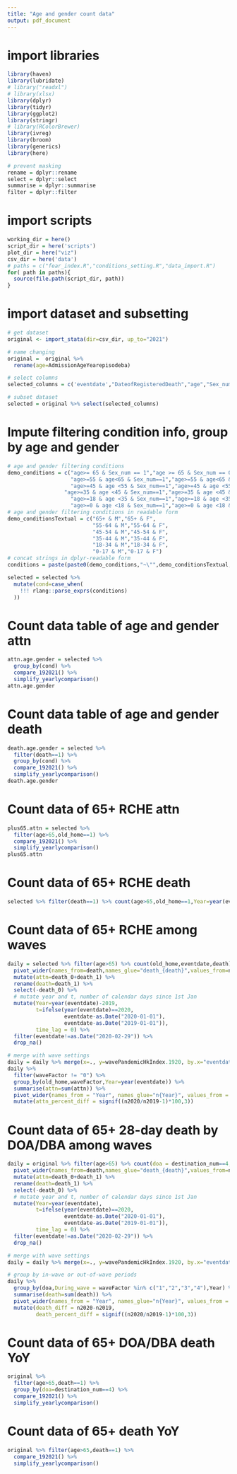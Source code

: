 ```yaml
---
title: "Age and gender count data"
output: pdf_document
---
```


# import libraries

```r
library(haven) 
library(lubridate)
# library("readxl")
# library(xlsx)
library(dplyr)
library(tidyr)
library(ggplot2)
library(stringr)
# library(RColorBrewer)
library(ivreg)
library(broom)
library(generics)
library(here)

# prevent masking
rename = dplyr::rename
select = dplyr::select
summarise = dplyr::summarise
filter = dplyr::filter
```

# import scripts

```r

working_dir = here()
script_dir = here('scripts')
plot_dir = here("viz")
csv_dir = here('data')
# paths = c("fear_index.R","conditions_setting.R","data_import.R")
for( path in paths){
  source(file.path(script_dir, path))
}
```

# import dataset and subsetting

```r
# get dataset
original <- import_stata(dir=csv_dir, up_to="2021")

# name changing
original =  original %>% 
  rename(age=AdmissionAgeYearepisodeba) 

# select columns
selected_columns = c('eventdate',"DateofRegisteredDeath","age","Sex_num","death","censor","old_home")

# subset dataset
selected = original %>% select(selected_columns)
```

# Impute filtering condition info, group by age and gender

```r

# age and gender filtering conditions 
demo_conditions = c("age>= 65 & Sex_num == 1","age >= 65 & Sex_num == 0",
                    "age>=55 & age<65 & Sex_num==1","age>=55 & age<65 & Sex_num==0",
                    "age>=45 & age <55 & Sex_num==1","age>=45 & age <55 & Sex_num==0",
                  "age>=35 & age <45 & Sex_num==1","age>=35 & age <45 & Sex_num==0",
                    "age>=18 & age <35 & Sex_num==1","age>=18 & age <35 & Sex_num==0",
                    "age>=0 & age <18 & Sex_num==1","age>=0 & age <18 & Sex_num==0")
# age and gender filtering conditions in readable form
demo_conditionsTextual = c("65+ & M","65+ & F",
                           "55-64 & M","55-64 & F",
                           "45-54 & M","45-54 & F",
                           "35-44 & M","35-44 & F",
                           "18-34 & M","18-34 & F",
                           "0-17 & M","0-17 & F")
# concat strings in dplyr-readable form
conditions = paste(paste0(demo_conditions,"~\"",demo_conditionsTextual,"\";"),collapse ='')

selected = selected %>% 
  mutate(cond=case_when(
    !!! rlang::parse_exprs(conditions)
  ))
```

# Count data table of age and gender attn

```r
attn.age.gender = selected %>% 
  group_by(cond) %>% 
  compare_192021() %>% 
  simplify_yearlycomparison()
attn.age.gender
```

# Count data table of age and gender death

```r
death.age.gender = selected %>% 
  filter(death==1) %>%
  group_by(cond) %>% 
  compare_192021() %>% 
  simplify_yearlycomparison()
death.age.gender
```

# Count data of 65+ RCHE attn

```r
plus65.attn = selected %>% 
  filter(age>65,old_home==1) %>%
  compare_192021() %>% 
  simplify_yearlycomparison()
plus65.attn
```

# Count data of 65+ RCHE death

```r
selected %>% filter(death==1) %>% count(age>65,old_home==1,Year=year(eventdate)) %>% pivot_wider(names_from = "Year", names_glue="n{Year}", values_from = "n") %>% mutate(percent_diff = signif((n2020/n2019-1)*100,3))
```

# Count data of 65+ RCHE among waves

```r
daily = selected %>% filter(age>65) %>% count(old_home,eventdate,death) %>% 
  pivot_wider(names_from=death,names_glue="death_{death}",values_from=n,values_fill=0) %>%
  mutate(attn=death_0+death_1) %>%
  rename(death=death_1) %>%
  select(-death_0) %>%
  # mutate year and t, number of calendar days since 1st Jan
  mutate(Year=year(eventdate)-2019,
         t=ifelse(year(eventdate)==2020,
                  eventdate-as.Date("2020-01-01"),
                  eventdate-as.Date("2019-01-01")),
         time_lag = 0) %>%
  filter(eventdate!=as.Date("2020-02-29")) %>%
  drop_na()

# merge with wave settings
daily = daily %>% merge(x=., y=wavePandemicHkIndex.1920, by.x="eventdate", by.y="eventdate")
daily %>% 
  filter(waveFactor != "0") %>% 
  group_by(old_home,waveFactor,Year=year(eventdate)) %>% 
  summarise(attn=sum(attn)) %>% 
  pivot_wider(names_from = "Year", names_glue="n{Year}", values_from = "attn") %>% 
  mutate(attn_percent_diff = signif((n2020/n2019-1)*100,3))
```


# Count data of 65+ 28-day death by DOA/DBA among waves

```r
daily = original %>% filter(age>65) %>% count(doa = destination_num==4,eventdate,death) %>% 
  pivot_wider(names_from=death,names_glue="death_{death}",values_from=n,values_fill=0) %>%
  mutate(attn=death_0+death_1) %>%
  rename(death=death_1) %>%
  select(-death_0) %>%
  # mutate year and t, number of calendar days since 1st Jan
  mutate(Year=year(eventdate),
         t=ifelse(year(eventdate)==2020,
                  eventdate-as.Date("2020-01-01"),
                  eventdate-as.Date("2019-01-01")),
         time_lag = 0) %>%
  filter(eventdate!=as.Date("2020-02-29")) %>%
  drop_na()

# merge with wave settings
daily = daily %>% merge(x=., y=wavePandemicHkIndex.1920, by.x="eventdate", by.y="eventdate")

# group by in-wave or out-of-wave periods
daily %>% 
  group_by(doa,During_wave = waveFactor %in% c("1","2","3","4"),Year) %>% 
  summarise(death=sum(death)) %>%
  pivot_wider(names_from = "Year", names_glue="n{Year}", values_from = "death") %>% 
  mutate(death_diff = n2020-n2019,
         death_percent_diff = signif((n2020/n2019-1)*100,3))
```

# Count data of 65+ DOA/DBA death YoY

```r
original %>% 
  filter(age>65,death==1) %>% 
  group_by(doa=destination_num==4) %>%
  compare_192021() %>% 
  simplify_yearlycomparison()
```


# Count data of 65+ death YoY

```r
original %>% filter(age>65,death==1) %>%
  compare_192021() %>% 
  simplify_yearlycomparison()
```
